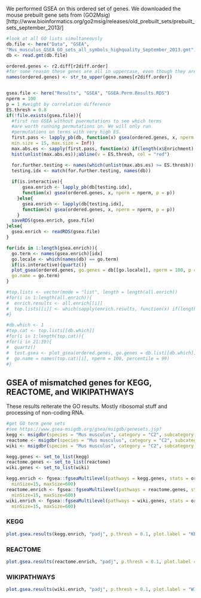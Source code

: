 
We performed GSEA on this ordered set of genes. We downloaded the mouse 
prebuilt gene sets from (GO2Msig)[http://www.bioinformatics.org/go2msig/releases/old_prebuilt_sets/prebuilt_sets_september_2013/]

```r
#look at all GO lists simultaneously
db.file <- here("Data", "GSEA", 
"Mus_musculus_GSEA_GO_sets_all_symbols_highquality_September_2013.gmt")
db <- read.gmt(db.file)

ordered.genes <- r2.diff[r2diff.order]
#for some reason these genes are all in uppercase, even though they are mouse genes
names(ordered.genes) <- str_to_upper(gene.names[r2diff.order])


gsea.file <- here("Results", "GSEA", "GSEA.Perm.Results.RDS")
nperm = 100
p = 1 #weight by correlation difference
ES.thresh = 0.8
if(!file.exists(gsea.file)){
  #first run GSEA without puermutations to see which terms 
  #are worth running permutations on. We will only run 
  #permutations on terms with very high ES.
  first.pass <- lapply_pb(db, function(x) gsea(ordered.genes, x, nperm = 0, p = p,
  min.size = 15, max.size = Inf))
  max.abs.es <- sapply(first.pass, function(x) if(length(x$Enrichment) > 1){max(abs(x$Enrichment), na.rm = TRUE)})
  hist(unlist(max.abs.es));abline(v = ES.thresh, col = "red") 

  for.further.testing <- names(which(unlist(max.abs.es) >= ES.thresh))
  testing.idx <- match(for.further.testing, names(db))
  
  if(is.interactive){    
      gsea.enrich <- lapply_pb(db[testing.idx], 
      function(x) gsea(ordered.genes, x, nperm = nperm, p = p))
    }else{
      gsea.enrich <- lapply(db[testing.idx], 
      function(x) gsea(ordered.genes, x, nperm = nperm, p = p))
    }
  saveRDS(gsea.enrich, gsea.file)
}else{
  gsea.enrich <- readRDS(gsea.file)
}

for(idx in 1:length(gsea.enrich)){
  go.term <- names(gsea.enrich)[idx]
  go.locale <- which(names(db) == go.term)
  if(is.interactive){quartz()}
  plot_gsea(ordered.genes, go.genes = db[[go.locale]], nperm = 100, p = p, 
  go.name = go.term)
}

#top.lists <- vector(mode = "list", length = length(all.enrich))
#for(i in 1:length(all.enrich)){
#  enrich.results <- all.enrich[[i]]
#  top.lists[[i]] <- which(sapply(enrich.results, function(x) if(length(x) == 1){NA}else{max(x[[1]]) > x[[2]]}))
#}

#db.which <- 1
#top.cat <- top.lists[[db.which]]
#for(i in 1:length(top.cat)){
#for(i in 21:30){
#  quartz()
#  test.gsea <- plot_gsea(ordered.genes, go.genes = db.list[[db.which]][[top.cat[i]]],
#  go.name = names(top.cat)[i], nperm = 100, percentile = 99)
#}

```

## GSEA of mismatched genes for KEGG, REACTOME, and WIKIPATHWAYS {.tabset .tabset-fade .tabset-pills}

These results reiterate the GO results. Mostly ribosomal stuff and 
processing of non-coding RNA.

```r
#get GO term gene sets
#see https://www.gsea-msigdb.org/gsea/msigdb/genesets.jsp?
kegg <- msigdbr(species = "Mus musculus", category = "C2", subcategory = "CP:KEGG")
reactome <- msigdbr(species = "Mus musculus", category = "C2", subcategory = "CP:REACTOME")
wiki <- msigdbr(species = "Mus musculus", category = "C2", subcategory = "CP:WIKIPATHWAYS")

kegg.genes <- set_to_list(kegg)
reactome.genes <- set_to_list(reactome)
wiki.genes <- set_to_list(wiki)

kegg.enrich <- fgsea::fgseaMultilevel(pathways = kegg.genes, stats = ordered.genes, 
  minSize=15, maxSize=600)
reactome.enrich <- fgsea::fgseaMultilevel(pathways = reactome.genes, stats = ordered.genes, 
  minSize=15, maxSize=600)
wiki.enrich <- fgsea::fgseaMultilevel(pathways = wiki.genes, stats = ordered.genes, 
  minSize=15, maxSize=600)
```

### KEGG
```r
plot.gsea.results(kegg.enrich, "padj", p.thresh = 0.1, plot.label = "KEGG")
```

### REACTOME
```r
plot.gsea.results(reactome.enrich, "padj", p.thresh = 0.1, plot.label = "reactome")
```

### WIKIPATHWAYS
```r
plot.gsea.results(wiki.enrich, "padj", p.thresh = 0.1, plot.label = "WIKIPATHWAYS")
```